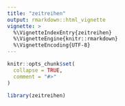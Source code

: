 ```yaml
---
title: "zeitreihen"
output: rmarkdown::html_vignette
vignette: >
  %\VignetteIndexEntry{zeitreihen}
  %\VignetteEngine{knitr::rmarkdown}
  %\VignetteEncoding{UTF-8}
---
```


```r
knitr::opts_chunk$set(
  collapse = TRUE,
  comment = "#>"
)
```

```r
library(zeitreihen)
```
